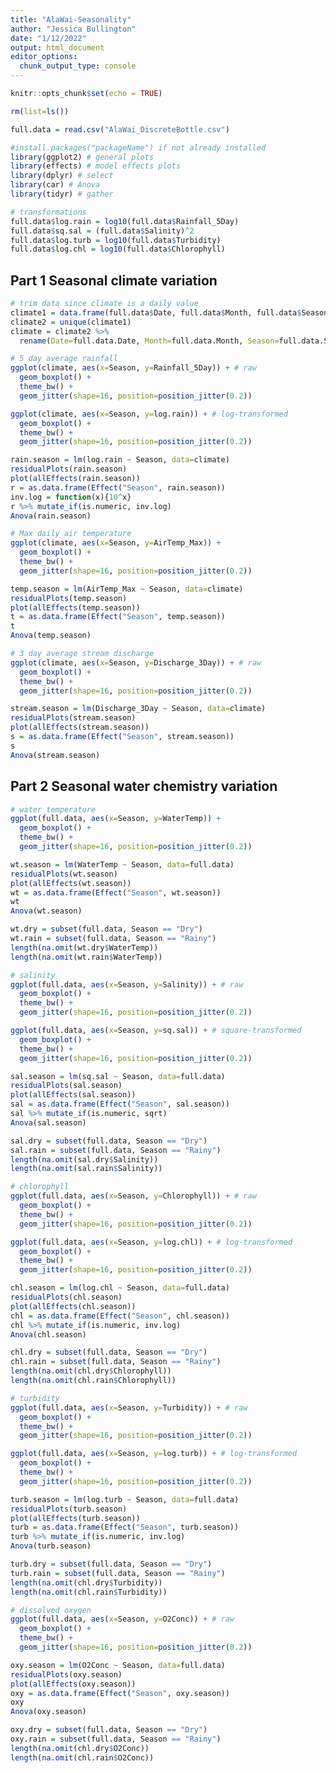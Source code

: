 ```yaml
---
title: "AlaWai-Seasonality"
author: "Jessica Bullington"
date: "1/12/2022"
output: html_document
editor_options: 
  chunk_output_type: console
---
```


```r
knitr::opts_chunk$set(echo = TRUE)
```

```r
rm(list=ls())
```

```r
full.data = read.csv("AlaWai_DiscreteBottle.csv") 
```

```r
#install.packages("packageName") if not already installed
library(ggplot2) # general plots
library(effects) # model effects plots
library(dplyr) # select
library(car) # Anova
library(tidyr) # gather
```

```r
# transformations
full.data$log.rain = log10(full.data$Rainfall_5Day)
full.data$sq.sal = (full.data$Salinity)^2
full.data$log.turb = log10(full.data$Turbidity)
full.data$log.chl = log10(full.data$Chlorophyll)
```

## Part 1 Seasonal climate variation
```r
# trim data since climate is a daily value
climate1 = data.frame(full.data$Date, full.data$Month, full.data$Season, full.data$Rainfall_5Day, full.data$log.rain, full.data$AirTemp_Max, full.data$Discharge_3Day)
climate2 = unique(climate1)
climate = climate2 %>%
  rename(Date=full.data.Date, Month=full.data.Month, Season=full.data.Season, Rainfall_5Day=full.data.Rainfall_5Day, log.rain=full.data.log.rain, AirTemp_Max=full.data.AirTemp_Max, Discharge_3Day=full.data.Discharge_3Day)
```

```r
# 5 day average rainfall
ggplot(climate, aes(x=Season, y=Rainfall_5Day)) + # raw
  geom_boxplot() +
  theme_bw() +
  geom_jitter(shape=16, position=position_jitter(0.2))

ggplot(climate, aes(x=Season, y=log.rain)) + # log-transformed
  geom_boxplot() +
  theme_bw() +
  geom_jitter(shape=16, position=position_jitter(0.2))

rain.season = lm(log.rain ~ Season, data=climate)
residualPlots(rain.season)
plot(allEffects(rain.season))
r = as.data.frame(Effect("Season", rain.season))
inv.log = function(x){10^x}
r %>% mutate_if(is.numeric, inv.log)
Anova(rain.season)
```

```r
# Max daily air temperature
ggplot(climate, aes(x=Season, y=AirTemp_Max)) + 
  geom_boxplot() +
  theme_bw() +
  geom_jitter(shape=16, position=position_jitter(0.2))

temp.season = lm(AirTemp_Max ~ Season, data=climate)
residualPlots(temp.season)
plot(allEffects(temp.season))
t = as.data.frame(Effect("Season", temp.season))
t
Anova(temp.season)
```

```r
# 3 day average stream discharge
ggplot(climate, aes(x=Season, y=Discharge_3Day)) + # raw
  geom_boxplot() +
  theme_bw() +
  geom_jitter(shape=16, position=position_jitter(0.2))

stream.season = lm(Discharge_3Day ~ Season, data=climate)
residualPlots(stream.season)
plot(allEffects(stream.season))
s = as.data.frame(Effect("Season", stream.season))
s
Anova(stream.season)
```

## Part 2 Seasonal water chemistry variation

```r
# water temperature
ggplot(full.data, aes(x=Season, y=WaterTemp)) + 
  geom_boxplot() +
  theme_bw() +
  geom_jitter(shape=16, position=position_jitter(0.2))

wt.season = lm(WaterTemp ~ Season, data=full.data)
residualPlots(wt.season)
plot(allEffects(wt.season))
wt = as.data.frame(Effect("Season", wt.season))
wt
Anova(wt.season)

wt.dry = subset(full.data, Season == "Dry")
wt.rain = subset(full.data, Season == "Rainy")
length(na.omit(wt.dry$WaterTemp))
length(na.omit(wt.rain$WaterTemp))
```

```r
# salinity
ggplot(full.data, aes(x=Season, y=Salinity)) + # raw
  geom_boxplot() +
  theme_bw() +
  geom_jitter(shape=16, position=position_jitter(0.2))

ggplot(full.data, aes(x=Season, y=sq.sal)) + # square-transformed
  geom_boxplot() +
  theme_bw() +
  geom_jitter(shape=16, position=position_jitter(0.2))

sal.season = lm(sq.sal ~ Season, data=full.data)
residualPlots(sal.season)
plot(allEffects(sal.season))
sal = as.data.frame(Effect("Season", sal.season))
sal %>% mutate_if(is.numeric, sqrt)
Anova(sal.season)

sal.dry = subset(full.data, Season == "Dry")
sal.rain = subset(full.data, Season == "Rainy")
length(na.omit(sal.dry$Salinity))
length(na.omit(sal.rain$Salinity))
```

```r
# chlorophyll
ggplot(full.data, aes(x=Season, y=Chlorophyll)) + # raw
  geom_boxplot() +
  theme_bw() +
  geom_jitter(shape=16, position=position_jitter(0.2))

ggplot(full.data, aes(x=Season, y=log.chl)) + # log-transformed
  geom_boxplot() +
  theme_bw() +
  geom_jitter(shape=16, position=position_jitter(0.2))

chl.season = lm(log.chl ~ Season, data=full.data)
residualPlots(chl.season)
plot(allEffects(chl.season))
chl = as.data.frame(Effect("Season", chl.season))
chl %>% mutate_if(is.numeric, inv.log)
Anova(chl.season)

chl.dry = subset(full.data, Season == "Dry")
chl.rain = subset(full.data, Season == "Rainy")
length(na.omit(chl.dry$Chlorophyll))
length(na.omit(chl.rain$Chlorophyll))
```

```r
# turbidity
ggplot(full.data, aes(x=Season, y=Turbidity)) + # raw
  geom_boxplot() +
  theme_bw() +
  geom_jitter(shape=16, position=position_jitter(0.2))

ggplot(full.data, aes(x=Season, y=log.turb)) + # log-transformed
  geom_boxplot() +
  theme_bw() +
  geom_jitter(shape=16, position=position_jitter(0.2))

turb.season = lm(log.turb ~ Season, data=full.data)
residualPlots(turb.season)
plot(allEffects(turb.season))
turb = as.data.frame(Effect("Season", turb.season))
turb %>% mutate_if(is.numeric, inv.log)
Anova(turb.season)

turb.dry = subset(full.data, Season == "Dry")
turb.rain = subset(full.data, Season == "Rainy")
length(na.omit(chl.dry$Turbidity))
length(na.omit(chl.rain$Turbidity))
```

```r
# dissolved oxygen
ggplot(full.data, aes(x=Season, y=O2Conc)) + # raw
  geom_boxplot() +
  theme_bw() +
  geom_jitter(shape=16, position=position_jitter(0.2))

oxy.season = lm(O2Conc ~ Season, data=full.data)
residualPlots(oxy.season)
plot(allEffects(oxy.season))
oxy = as.data.frame(Effect("Season", oxy.season))
oxy
Anova(oxy.season)

oxy.dry = subset(full.data, Season == "Dry")
oxy.rain = subset(full.data, Season == "Rainy")
length(na.omit(chl.dry$O2Conc))
length(na.omit(chl.rain$O2Conc))
```

